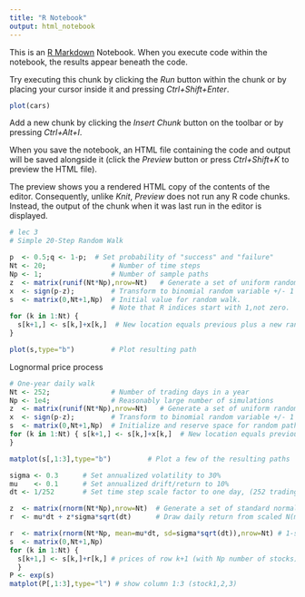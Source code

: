 ```yaml
---
title: "R Notebook"
output: html_notebook
---
```


This is an [R Markdown](http://rmarkdown.rstudio.com) Notebook. When you execute code within the notebook, the results appear beneath the code. 

Try executing this chunk by clicking the *Run* button within the chunk or by placing your cursor inside it and pressing *Ctrl+Shift+Enter*. 

```r
plot(cars)
```

Add a new chunk by clicking the *Insert Chunk* button on the toolbar or by pressing *Ctrl+Alt+I*.

When you save the notebook, an HTML file containing the code and output will be saved alongside it (click the *Preview* button or press *Ctrl+Shift+K* to preview the HTML file).

The preview shows you a rendered HTML copy of the contents of the editor. Consequently, unlike *Knit*, *Preview* does not run any R code chunks. Instead, the output of the chunk when it was last run in the editor is displayed.
```r
# lec 3
# Simple 20-Step Random Walk

p  <- 0.5;q <- 1-p;  # Set probability of "success" and "failure" 
Nt <- 20;                # Number of time steps 
Np <- 1;                 # Number of sample paths 
z  <- matrix(runif(Nt*Np),nrow=Nt)   # Generate a set of uniform random draws 
x  <- sign(p-z);         # Transform to binomial random variable +/- 1 
s  <- matrix(0,Nt+1,Np)  # Initial value for random walk. 
                         # Note that R indices start with 1,not zero. 
for (k in 1:Nt) { 
  s[k+1,] <- s[k,]+x[k,]  # New location equals previous plus a new random step 
} 

plot(s,type="b")         # Plot resulting path

```

Lognormal price process
```r
# One-year daily walk
Nt <- 252;               # Number of trading days in a year 
Np <- 1e4;               # Reasonably large number of simulations 
z  <- matrix(runif(Nt*Np),nrow=Nt)   # Generate a set of uniform random draws 
x  <- sign(p-z);         # Transform to binomial random variable +/- 1 
s  <- matrix(0,Nt+1,Np)  # Initialize and reserve space for random paths. 
for (k in 1:Nt) { s[k+1,] <- s[k,]+x[k,]  # New location equals previous plus a new random step 
} 

matplot(s[,1:3],type="b")         # Plot a few of the resulting paths

```
```r
sigma <- 0.3      # Set annualized volatility to 30% 
mu    <- 0.1      # Set annualized drift/return to 10% 
dt <- 1/252       # Set time step scale factor to one day, (252 trading days per year) 

z  <- matrix(rnorm(Nt*Np),nrow=Nt)  # Generate a set of standard normal random draws 
r  <- mu*dt + z*sigma*sqrt(dt)      # Draw daily return from scaled N(mu,sigma^2)

r  <- matrix(rnorm(Nt*Np, mean=mu*dt, sd=sigma*sqrt(dt)),nrow=Nt) # 1-step generation 
s  <- matrix(0,Nt+1,Np) 
for (k in 1:Nt) { 
  s[k+1,] <- s[k,]+r[k,] # prices of row k+1 (with Np number of stocks) = prices of row k + return on day r+1
  } 
P <- exp(s) 
matplot(P[,1:3],type="l") # show column 1:3 (stock1,2,3)
```
